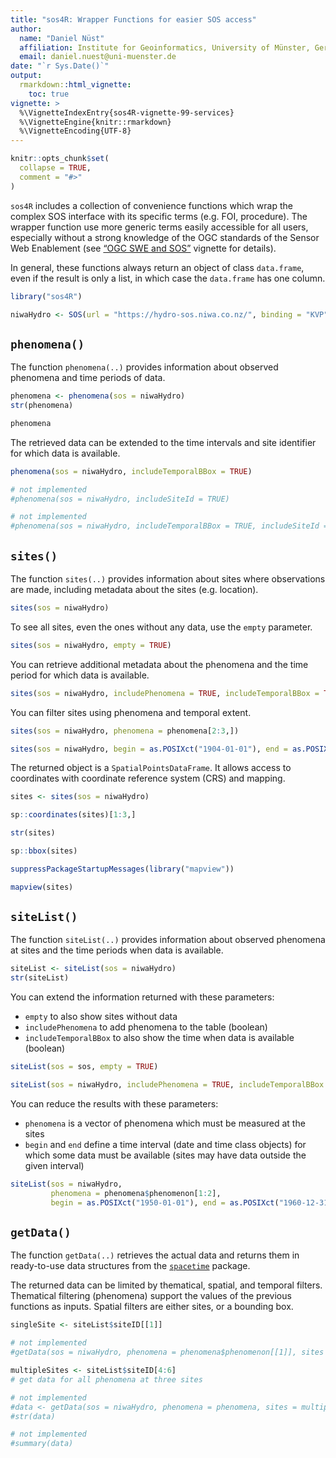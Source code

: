 ```yaml
---
title: "sos4R: Wrapper Functions for easier SOS access"
author:
  name: "Daniel Nüst"
  affiliation: Institute for Geoinformatics, University of Münster, Germany.
  email: daniel.nuest@uni-muenster.de
date: "`r Sys.Date()`"
output:
  rmarkdown::html_vignette:
    toc: true
vignette: >
  %\VignetteIndexEntry{sos4R-vignette-99-services}
  %\VignetteEngine{knitr::rmarkdown}
  %\VignetteEncoding{UTF-8}
---
```


```r
knitr::opts_chunk$set(
  collapse = TRUE,
  comment = "#>"
)
```

`sos4R` includes a collection of convenience functions which wrap the complex SOS interface with its specific terms (e.g. FOI, procedure).
The wrapper function use more generic terms easily accessible for all users, especially without a strong knowledge of the OGC standards of the Sensor Web Enablement (see ["OGC SWE and SOS"](sos4R-vignette-02-ogc-sos.html) vignette for details).

In general, these functions always return an object of class `data.frame`, even if the result is only a list, in which case the `data.frame` has one column.

```r
library("sos4R")

niwaHydro <- SOS(url = "https://hydro-sos.niwa.co.nz/", binding = "KVP", useDCPs = FALSE, version = "2.0.0")
```

## `phenomena()`

The function `phenomena(..)` provides information about observed phenomena and time periods of data.

```r
phenomena <- phenomena(sos = niwaHydro)
str(phenomena)
```

```r
phenomena
```

The retrieved data can be extended to the time intervals and site identifier for which data is available.

```r
phenomena(sos = niwaHydro, includeTemporalBBox = TRUE)
```

```r
# not implemented
#phenomena(sos = niwaHydro, includeSiteId = TRUE)
```

```r
# not implemented
#phenomena(sos = niwaHydro, includeTemporalBBox = TRUE, includeSiteId = TRUE)
```

## `sites()`

The function `sites(..)` provides information about sites where observations are made, including metadata about the sites (e.g. location).

```r
sites(sos = niwaHydro)
```

To see all sites, even the ones without any data, use the `empty` parameter.

```r
sites(sos = niwaHydro, empty = TRUE)
```

You can retrieve additional metadata about the phenomena and the time period for which data is available. 

```r
sites(sos = niwaHydro, includePhenomena = TRUE, includeTemporalBBox = TRUE)[1:3,]
```

You can filter sites using phenomena and temporal extent.

```r
sites(sos = niwaHydro, phenomena = phenomena[2:3,])
```

```r
sites(sos = niwaHydro, begin = as.POSIXct("1904-01-01"), end = as.POSIXct("1905-12-31"))
```

The returned object is a `SpatialPointsDataFrame`.
It allows access to coordinates with coordinate reference system (CRS) and mapping.

```r
sites <- sites(sos = niwaHydro)

sp::coordinates(sites)[1:3,]
```

```r
str(sites)
```

```r
sp::bbox(sites)
```

```r
suppressPackageStartupMessages(library("mapview"))

mapview(sites)
```

## `siteList()`

The function `siteList(..)` provides information about observed phenomena at sites and the time periods when data is available.

```r
siteList <- siteList(sos = niwaHydro)
str(siteList)
```

You can extend the information returned with these parameters:

- `empty` to also show sites without data
- `includePhenomena` to add phenomena to the table (boolean)
- `includeTemporalBBox` to also show the time when data is available (boolean)

```r
siteList(sos = sos, empty = TRUE)
```

```r
siteList(sos = niwaHydro, includePhenomena = TRUE, includeTemporalBBox = TRUE)
```

You can reduce the results with these parameters:

- `phenomena` is a vector of phenomena which must be measured at the sites
- `begin` and `end` define a time interval (date and time class objects) for which some data must be available (sites may have data outside the given interval)

```r
siteList(sos = niwaHydro,
         phenomena = phenomena$phenomenon[1:2],
         begin = as.POSIXct("1950-01-01"), end = as.POSIXct("1960-12-31"))
```

## `getData()`

The function `getData(..)` retrieves the actual data and returns them in ready-to-use data structures from the [`spacetime`](https://cran.r-project.org/package=spacetime) package.

The returned data can be limited by thematical, spatial, and temporal filters.
Thematical filtering (phenomena) support the values of the previous functions as inputs.
Spatial filters are either sites, or a bounding box.

```r
singleSite <- siteList$siteID[[1]]

# not implemented
#getData(sos = niwaHydro, phenomena = phenomena$phenomenon[[1]], sites = singleSite)
```

```r
multipleSites <- siteList$siteID[4:6]
# get data for all phenomena at three sites

# not implemented
#data <- getData(sos = niwaHydro, phenomena = phenomena, sites = multipleSites)
#str(data)
```

```r
# not implemented
#summary(data)
```
